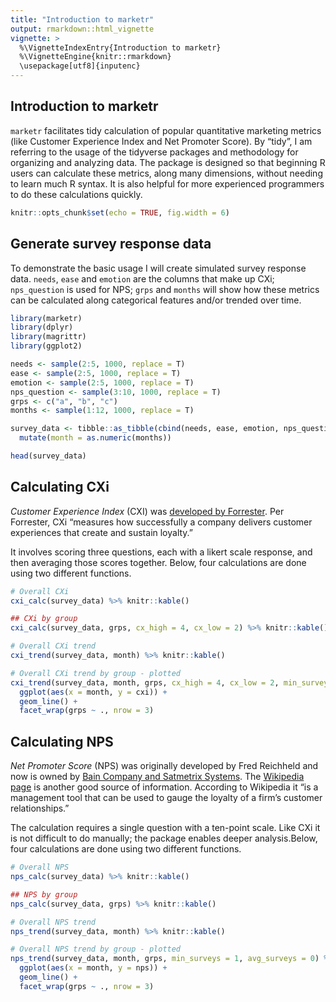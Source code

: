 ```yaml
---
title: "Introduction to marketr"
output: rmarkdown::html_vignette
vignette: >
  %\VignetteIndexEntry{Introduction to marketr}
  %\VignetteEngine{knitr::rmarkdown}
  \usepackage[utf8]{inputenc}
---
```


## Introduction to marketr

`marketr` facilitates tidy calculation of popular quantitative marketing metrics (like Customer Experience Index and Net Promoter Score). By "tidy", I am referring to the usage of the tidyverse packages and methodology for organizing and analyzing data. The package is designed so that beginning R users can calculate these metrics, along many dimensions, without needing to learn much R syntax. It is also helpful for more experienced programmers to do these calculations quickly.

```r
knitr::opts_chunk$set(echo = TRUE, fig.width = 6)

```

## Generate survey response data

To demonstrate the basic usage I will create simulated survey response data. `needs`, `ease` and `emotion` are the columns that make up CXi; `nps_question` is used for NPS; `grps` and `months` will show how these metrics can be calculated along categorical features and/or trended over time.

```r
library(marketr)
library(dplyr)
library(magrittr)
library(ggplot2)

needs <- sample(2:5, 1000, replace = T)
ease <- sample(2:5, 1000, replace = T)
emotion <- sample(2:5, 1000, replace = T)
nps_question <- sample(3:10, 1000, replace = T)
grps <- c("a", "b", "c")
months <- sample(1:12, 1000, replace = T)

survey_data <- tibble::as_tibble(cbind(needs, ease, emotion, nps_question, grps, months)) %>%
  mutate(month = as.numeric(months))

head(survey_data)
```

## Calculating CXi

*Customer Experience Index* (CXI) was [developed by Forrester](https://go.forrester.com/analytics/cx-index/). Per Forrester, CXi "measures how successfully a company delivers customer experiences that create and sustain loyalty." 

It involves scoring three questions, each with a likert scale response, and then averaging those scores together. Below, four calculations are done using two different functions.

```r
# Overall CXi
cxi_calc(survey_data) %>% knitr::kable()

## CXi by group
cxi_calc(survey_data, grps, cx_high = 4, cx_low = 2) %>% knitr::kable()

# Overall CXi trend
cxi_trend(survey_data, month) %>% knitr::kable() 

# Overall CXi trend by group - plotted
cxi_trend(survey_data, month, grps, cx_high = 4, cx_low = 2, min_surveys = 1, avg_surveys = 0) %>% 
  ggplot(aes(x = month, y = cxi)) +
  geom_line() +
  facet_wrap(grps ~ ., nrow = 3)
```


## Calculating NPS

*Net Promoter Score* (NPS) was originally developed by Fred Reichheld and now is owned by [Bain Company and Satmetrix Systems](https://www.netpromoter.com/). The [Wikipedia page](https://en.wikipedia.org/wiki/Net_Promoter) is another good source of information. According to Wikipedia it "is a management tool that can be used to gauge the loyalty of a firm's customer relationships."

The calculation requires a single question with a ten-point scale. Like CXi it is not difficult to do manually; the package enables deeper analysis.Below, four calculations are done using two different functions.

```r
# Overall NPS
nps_calc(survey_data) %>% knitr::kable()

## NPS by group
nps_calc(survey_data, grps) %>% knitr::kable()

# Overall NPS trend
nps_trend(survey_data, month) %>% knitr::kable()

# Overall NPS trend by group - plotted
nps_trend(survey_data, month, grps, min_surveys = 1, avg_surveys = 0) %>% 
  ggplot(aes(x = month, y = nps)) +
  geom_line() +
  facet_wrap(grps ~ ., nrow = 3)
```
